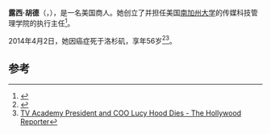 '''露西·胡德'''（{{lang|en|Lucille A. Hood}}，{{bd|1957年||2014年|4月2日|catIdx=Hood}}），是一名美国商人。她创立了{{link-en|福克斯移动娱乐|Fox Mobile Entertainment}}并担任美国[[南加州大学|南加州大学]]的传媒科技管理学院的执行主任<ref>{{cite web|title=Office of the Director: Institute for Communication Technology Management|url=http://www.marshall.usc.edu/faculty/centers/ctm/about/office|publisher=Univsersity of Southern California|accessdate=Feb 24, 2012|deadurl=yes|archiveurl=https://web.archive.org/web/20120226135940/http://www.marshall.usc.edu/faculty/centers/ctm/about/office|archivedate=2012-02-26}}</ref>。

2014年4月2日，她因癌症死于洛杉矶，享年56岁<ref>{{Cite web |url=https://za.celebrity.yahoo.com/news/lucy-hood-television-academy-president-coo-dead-001900068.html |title=Lucy Hood, Television Academy President and COO, Dies of Cancer at 56 - Yahoo Celebrity South Africa<!-- Bot generated title --> |access-date=2014-04-12 |archive-url=https://web.archive.org/web/20140407103850/https://za.celebrity.yahoo.com/news/lucy-hood-television-academy-president-coo-dead-001900068.html |archive-date=2014-04-07 |dead-url=yes }}</ref><ref>[http://www.hollywoodreporter.com/news/tv-academy-president-coo-lucy-693149 TV Academy President and COO Lucy Hood Dies - The Hollywood Reporter<!-- Bot generated title -->]</ref>。

==参考==
{{reflist}}

{{DEFAULTSORT:Hood, Lucy}}